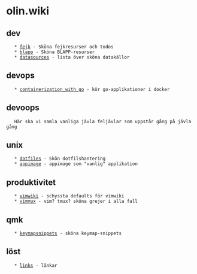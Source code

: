 =  olin.wiki  =


== dev ==
    * [[fejk]] - Sköna fejkresurser och todos
    * [[blapp]] - Sköna BLAPP-resurser
    * [[datasources]] - lista över sköna datakällor


== devops ==
    * [[containerization_with_go]] - kör go-applikationer i docker


== devoops ==
    Här ska vi samla vanliga jävla feljävlar som uppstår gång på jävla gång


== unix ==
    * [[dotfiles]] - Skön dotfilshantering
    * [[appimage]] - appimage som "vanlig" applikation


== produktivitet ==
    * [[vimwiki]] - schyssta defaults för vimwiki
    * [[vimmux]] - vim? tmux? sköna grejer i alla fall


== qmk ==
    * [[keymapsnippets]] - sköna keymap-snippets

== löst ==
    * [[links]] - länkar
